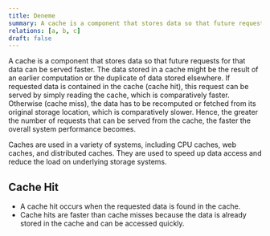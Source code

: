 ```yaml
---
title: Deneme
summary: A cache is a component that stores data so that future requests for that data can be served faster.
relations: [a, b, c]
draft: false
---
```


A cache is a component that stores data so that future requests for that data can be served faster. The data stored in a cache might be the result of an earlier computation or the duplicate of data stored elsewhere. If requested data is contained in the cache (cache hit), this request can be served by simply reading the cache, which is comparatively faster. Otherwise (cache miss), the data has to be recomputed or fetched from its original storage location, which is comparatively slower. Hence, the greater the number of requests that can be served from the cache, the faster the overall system performance becomes.

Caches are used in a variety of systems, including CPU caches, web caches, and distributed caches. They are used to speed up data access and reduce the load on underlying storage systems.

## Cache Hit

- A cache hit occurs when the requested data is found in the cache.
- Cache hits are faster than cache misses because the data is already stored in the cache and can be accessed quickly.
